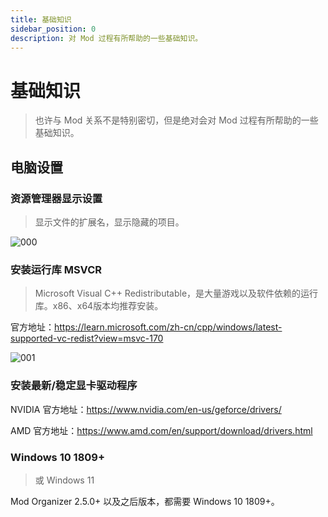 ```yaml
---
title: 基础知识
sidebar_position: 0
description: 对 Mod 过程有所帮助的一些基础知识。
---
```


# 基础知识
> 也许与 Mod 关系不是特别密切，但是绝对会对 Mod 过程有所帮助的一些基础知识。

## 电脑设置

### 资源管理器显示设置
> 显示文件的扩展名，显示隐藏的项目。

![000](./imgs/000.png)

### 安装运行库 MSVCR
> Microsoft Visual C++ Redistributable，是大量游戏以及软件依赖的运行库。x86、x64版本均推荐安装。

官方地址：https://learn.microsoft.com/zh-cn/cpp/windows/latest-supported-vc-redist?view=msvc-170

![001](./imgs/001.png)

### 安装最新/稳定显卡驱动程序

NVIDIA 官方地址：https://www.nvidia.com/en-us/geforce/drivers/

AMD 官方地址：https://www.amd.com/en/support/download/drivers.html

### Windows 10 1809+
> 或 Windows 11

Mod Organizer 2.5.0+ 以及之后版本，都需要 Windows 10 1809+。